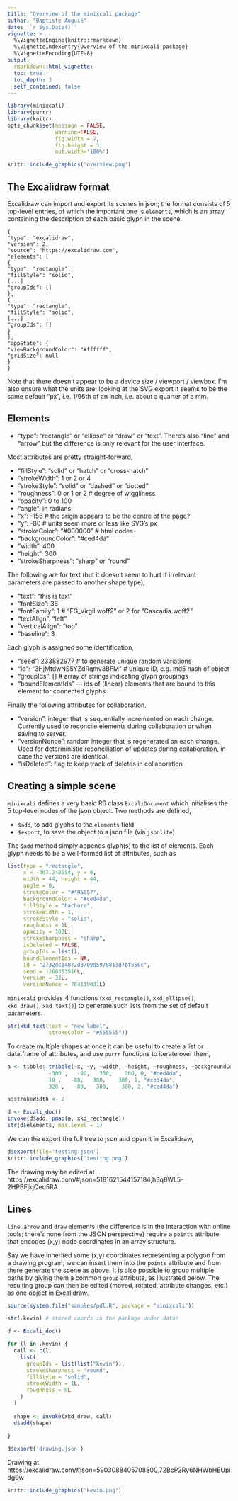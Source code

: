 ```yaml
---
title: "Overview of the minixcali package"
author: "Baptiste Auguié"
date: '`r Sys.Date()`'
vignette: >
  %\VignetteEngine{knitr::rmarkdown}
  %\VignetteIndexEntry{Overview of the minixcali package}
  %\VignetteEncoding{UTF-8}
output:
  rmarkdown::html_vignette:
  toc: true
  toc_depth: 3
  self_contained: false
---
```


```r
library(minixcali)
library(purrr)
library(knitr)
opts_chunk$set(message = FALSE, 
               warning=FALSE,
               fig.width = 7,
               fig.height = 3, 
               out.width='100%')

knitr::include_graphics('overview.png')
```

## The Excalidraw format

Excalidraw can import and export its scenes in json; the format consists of 5 top-level entries, of which the important one is `elements`, which is an array containing the description of each basic glyph in the scene.

```
{
"type": "excalidraw",
"version": 2,
"source": "https://excalidraw.com",
"elements": [
{
"type": "rectangle",
"fillStyle": "solid",
[...]
"groupIds": []
},
{
"type": "rectangle",
"fillStyle": "solid",
[...]
"groupIds": []
}
],
"appState": {
"viewBackgroundColor": "#ffffff",
"gridSize": null
}
}
```

Note that there doesn't appear to be a device size / viewport / viewbox. I'm also unsure what the units are; looking at the SVG export it seems to be the same default "px", i.e. 1/96th of an inch, i.e. about a quarter of a mm.

## Elements

- "type": "rectangle" or "ellipse" or "draw" or "text". There's also "line" and "arrow" but the difference is only relevant for the user interface.

Most attributes are pretty straight-forward,

- "fillStyle": "solid" or "hatch" or "cross-hatch"
- "strokeWidth": 1 or 2 or 4
- "strokeStyle": "solid" or "dashed" or "dotted"
- "roughness": 0 or 1 or 2 # degree of wiggliness
- "opacity": 0 to 100
- "angle": in radians
- "x": -156 # the origin appears to be the centre of the page?
- "y": -80  # units seem more or less like SVG's px
- "strokeColor": "#000000" # html codes
- "backgroundColor": "#ced4da"
- "width": 400 
- "height": 300
- "strokeSharpness": "sharp" or "round"

The following are for text (but it doesn't seem to hurt if irrelevant parameters are passed to another shape type),

- "text": "this is text"
- "fontSize": 36
- "fontFamily": 1 # "FG_Virgil.woff2" or 2 for "Cascadia.woff2" 
- "textAlign": "left"
- "verticalAlign": "top"
- "baseline": 3

Each glyph is assigned some identification,

- "seed": 233882977 # to generate unique random variations
- "id": "3HjMtdwNS5YZdRqmv3BFM" # unique ID, e.g. md5 hash of object
- "groupIds": [] # array of strings indicating glyph groupings
- "boundElementIds" — ids of (linear) elements that are bound to this element for connected glyphs

Finally the following attributes for collaboration,

- "version": integer that is sequentially incremented on each change. Currently used to reconcile elements during collaboration or when saving to server.
- "versionNonce": random integer that is regenerated on each change. Used for deterministic reconciliation of updates during collaboration, in case the versions are identical.
- "isDeleted": flag to keep track of deletes in collaboration

## Creating a simple scene

`minixcali` defines a very basic R6 class `ExcaliDocument` which initialises the 5 top-level nodes of the json object. Two methods are defined,

- `$add`, to add glyphs to the `elements` field
- `$export`, to save the object to a json file (via `jsonlite`)

The `$add` method simply appends glyph(s) to the list of elements. Each glyph needs to be a well-formed list of attributes, such as 

```r
list(type = "rectangle", 
     x = -407.242554, y = 0, 
     width = 44, height = 44, 
     angle = 0, 
     strokeColor = "#495057", 
     backgroundColor = "#ced4da", 
     fillStyle = "hachure", 
     strokeWidth = 1, 
     strokeStyle = "solid", 
     roughness = 1L, 
     opacity = 100L, 
     strokeSharpness = "sharp", 
     isDeleted = FALSE, 
     groupIds = list(), 
     boundElementIds = NA, 
     id = "2732dc14872d3709d5978813d7bf550c", 
     seed = 1260353516L, 
     version = 32L, 
     versionNonce = 784119031L)
```

`minixcali` provides 4 functions (`xkd_rectangle()`, `xkd_ellipse()`, `xkd_draw()`, `xkd_text()`) to generate such lists from the set of default parameters.


```r
str(xkd_text(text = "new label", 
             strokeColor = "#555555"))
```


To create multiple shapes at once it can be useful to create a list or data.frame of attributes, and use `purrr` functions to iterate over them,

```r
a <- tibble::tribble(~x, ~y, ~width, ~height, ~roughness, ~backgroundColor,
             -300 ,   -80,   300,    300, 0, "#ced4da",
             10 ,   -80,   300,    300, 1, "#ced4da",
             320 ,   -80,   300,    300, 2, "#ced4da")

a$strokeWidth <- 2

d <- Excali_doc()
invoke(d$add, pmap(a, xkd_rectangle))
str(d$elements, max.level = 1)
```

We can the export the full tree to json and open it in Excalidraw,

```r
d$export(file='testing.json')
knitr::include_graphics('testing.png')
```

The drawing may be edited at https://excalidraw.com/#json=5181621544157184,h3q8WL5-2HPBFjkjQeu5RA

## Lines 

`line`, `arrow` and `draw` elements (the difference is in the interaction with online tools; there's none from the JSON perspective) require a `points` attribute that encodes (x,y) node coordinates in an array structure. 

Say we have inherited some (x,y) coordinates representing a polygon from a drawing program; we can insert them into the `points` attribute and from there generate the scene as above. It is also possible to group multiple paths by giving them a common `group` attribute, as illustrated below. The resulting group can then be edited (moved, rotated, attribute changes, etc.) as one object in Excalidraw.

```r
source(system.file("samples/pdl.R", package = "minixcali"))

str(.kevin) # stored coords in the package under data/

d <- Excali_doc()

for (l in .kevin) {
  call <- c(l,
    list(
      groupIds = list(list("kevin")),
      strokeSharpness = "round",
      fillStyle = "solid",
      strokeWidth = 1L,
      roughness = 0L
    )
  )
  
  shape <- invoke(xkd_draw, call)
  d$add(shape)
  
}

d$export('drawing.json')
```

Drawing at https://excalidraw.com/#json=5903088405708800,72BcP2Ry6NHWbHEUpidg9w

```r
knitr::include_graphics('kevin.png')
```


